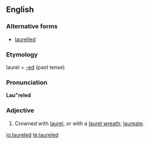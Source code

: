 ==English==

===Alternative forms===
* [[laurelled]]

===Etymology===
laurel + [[-ed]] (past tense)

===Pronunciation===
'''Lau"reled'''
{{rfp|lang=en}}

===Adjective===
{{infl|en|adjective}}

# Crowned with [[laurel]], or with a [[laurel wreath]]; [[laureate]].

[[io:laureled]]
[[te:laureled]]
